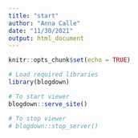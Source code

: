 ```yaml
---
title: "start"
author: "Anna Calle"
date: "11/30/2021"
output: html_document
---
```


```r
knitr::opts_chunk$set(echo = TRUE)
```



```r
# Load required libraries
library(blogdown)

# To start viewer
blogdown::serve_site()

# To stop viewer
# blogdown::stop_server()
```


